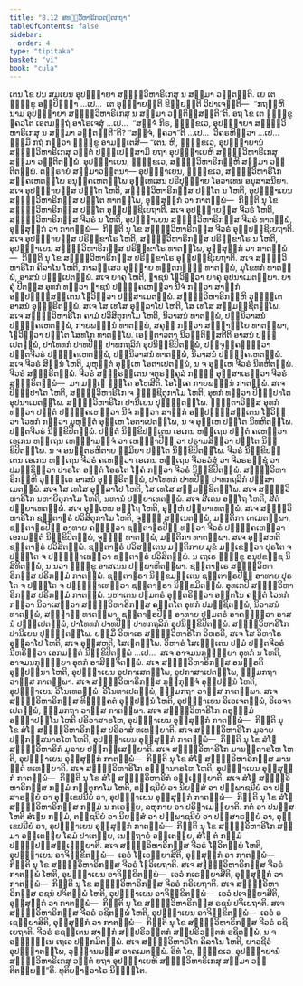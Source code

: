 ```yaml
---
title: "8.12 ສທ຺ຘິວິຫາຣິກວຕ຺ຕກຖາ"
tableOfContents: false
sidebar:
  order: 4
type: "tipitaka"
basket: "vi"
book: "cula"
---
```



<DynamicBreadcrumb />

<Division number="377" book="cula">

<Paragraph number="1725" book="cula">
ເຕນ ໂຂ ປນ ສມເຍນ ອຸປຊ຺ຌາຍາ ສທ຺ຘິວິຫາຣິເກສຸ ນ ສມ຺ມາ ວຕ຺ຕນ຺ຕິ. ເຍ ເຕ ຠິກ຺ຂູ ອປ຺ປິຈ຺ຉາ …ເປ…  ເຕ ອຸຊ຺ຌາຍນ຺ຕິ ຂິຍ຺ຍນ຺ຕິ ວິປາເຈນ຺ຕິ—  “ກຖຎ຺ຫິ ນາມ ອຸປຊ຺ຌາຍາ ສທ຺ຘິວິຫາຣິເກສຸ ນ ສມ຺ມາ ວຕ຺ຕິສ຺ສນ຺ຕີ”ຕິ. ອຖ ໂຂ ເຕ ຠິກ຺ຂູ ຠຄວໂຕ ເອຕມຕ຺ຖໍ ອາໂຣເຈສຸໍ …ເປ…  “ສຈ຺ຈໍ ກິຣ, ຠິກ຺ຂເວ, ອຸປຊ຺ຌາຍາ ສທ຺ຘິວິຫາຣິເກສຸ ນ ສມ຺ມາ ວຕ຺ຕນ຺ຕີ”ຕິ? “ສຈ຺ຈໍ, ຠຄວາ”ຕິ …ເປ…  ວິຄຣຫິຕ຺ວາ …ເປ…  ຘມ຺ມິໍ ກຖໍ ກຕ຺ວາ ຠິກ຺ຂູ ອາມນ຺ເຕສິ—
</Paragraph>

</Division>
<Division number="378" book="cula">

<Paragraph number="1726" book="cula">
“ເຕນ ຫິ, ຠິກ຺ຂເວ, ອຸປຊ຺ຌາຍານໍ ສທ຺ຘິວິຫາຣິເກສຸ ວຕ຺ຕໍ ປຎ຺ຎເປສ຺ສາມິ ຍຖາ ອຸປຊ຺ຌາເຍຫິ ສທ຺ຘິວິຫາຣິເກສຸ ສມ຺ມາ ວຕ຺ຕິຕພ຺ພໍ. ອຸປຊ຺ຌາເຍນ, ຠິກ຺ຂເວ, ສທ຺ຘິວິຫາຣິກມ຺ຫິ ສມ຺ມາ ວຕ຺ຕິຕພ຺ພໍ. ຕຕ຺ຣາຍໍ ສມ຺ມາວຕ຺ຕນາ—
</Paragraph>

<Paragraph number="1727" book="cula">
ອຸປຊ຺ຌາເຍນ, ຠິກ຺ຂເວ, ສທ຺ຘິວິຫາຣິໂກ ສງ຺ຄເຫຕພ຺ໂພ ອນຸຄ຺ຄເຫຕພ຺ໂພ ອຸທ຺ເທເສນ ປຣິປຸຈ຺ຉາຍ ໂອວາເທນ ອນຸສາສນິຍາ. ສເຈ ອຸປຊ຺ຌາຍສ຺ສ ປຕ຺ໂຕ ໂຫຕິ, ສທ຺ຘິວິຫາຣິກສ຺ສ ປຕ຺ໂຕ ນ ໂຫຕິ, ອຸປຊ຺ຌາເຍນ ສທ຺ຘິວິຫາຣິກສ຺ສ ປຕ຺ໂຕ ທາຕພ຺ໂພ, ອຸສ຺ສຸກ຺ກໍ ວາ ກາຕພ຺ພໍ—  ກິນ຺ຕິ ນຸ ໂຂ ສທ຺ຘິວິຫາຣິກສ຺ສ ປຕ຺ໂຕ ອຸປ຺ປຊ຺ຊິເຍຖາຕິ. ສເຈ ອຸປຊ຺ຌາຍສ຺ສ ຈີວຣໍ ໂຫຕິ, ສທ຺ຘິວິຫາຣິກສ຺ສ ຈີວຣໍ ນ ໂຫຕິ, ອຸປຊ຺ຌາເຍນ ສທ຺ຘິວິຫາຣິກສ຺ສ ຈີວຣໍ ທາຕພ຺ພໍ, ອຸສ຺ສຸກ຺ກໍ ວາ ກາຕພ຺ພໍ—  ກິນ຺ຕິ ນຸ ໂຂ ສທ຺ຘິວິຫາຣິກສ຺ສ ຈີວຣໍ ອຸປ຺ປຊ຺ຊິເຍຖາຕິ. ສເຈ ອຸປຊ຺ຌາຍສ຺ສ ປຣິກ຺ຂາໂຣ ໂຫຕິ, ສທ຺ຘິວິຫາຣິກສ຺ສ ປຣິກ຺ຂາໂຣ ນ ໂຫຕິ, ອຸປຊ຺ຌາເຍນ ສທ຺ຘິວິຫາຣິກສ຺ສ ປຣິກ຺ຂາໂຣ ທາຕພ຺ໂພ, ອຸສ຺ສຸກ຺ກໍ ວາ ກາຕພ຺ພໍ—  ກິນ຺ຕິ ນຸ ໂຂ ສທ຺ຘິວິຫາຣິກສ຺ສ ປຣິກ຺ຂາໂຣ ອຸປ຺ປຊ຺ຊິເຍຖາຕິ.
</Paragraph>

<Paragraph number="1728" book="cula">
ສເຈ ສທ຺ຘິວິຫາຣິໂກ ຄິລາໂນ ໂຫຕິ, ກາລສ຺ເສວ ອຸຏ຺ຐາຍ ທນ຺ຕກຏ຺ຐໍ ທາຕພ຺ພໍ, ມຸໂຂທກໍ ທາຕພ຺ພໍ, ອາສນໍ ປຎ຺ຎເປຕພ຺ພໍ. ສເຈ ຍາຄຸ ໂຫຕິ, ຠາຊນໍ ໂຘວິຕ຺ວາ ຍາຄຸ ອຸປນາເມຕພ຺ພາ. ຍາຄຸໍ ປີຕສ຺ສ ອຸທກໍ ທຕ຺ວາ ຠາຊນໍ ປຏິຄ຺ຄເຫຕ຺ວາ ນີຈໍ ກຕ຺ວາ ສາຘຸກໍ ອປ຺ປຏິຆໍສນ຺ເຕນ ໂຘວິຕ຺ວາ ປຏິສາເມຕພ຺ພໍ. ສທ຺ຘິວິຫາຣິກມ຺ຫິ ວຸຏ຺ຐິເຕ ອາສນໍ ອຸທ຺ຘຣິຕພ຺ພໍ. ສເຈ ໂສ ເທໂສ ອຸກ຺ລາໂປ ໂຫຕິ, ໂສ ເທໂສ ສມ຺ມຊ຺ຊິຕພ຺ໂພ.
</Paragraph>

<Paragraph number="1729" book="cula">
ສເຈ ສທ຺ຘິວິຫາຣິໂກ ຄາມໍ ປວິສິຕຸກາໂມ ໂຫຕິ, ນິວາສນໍ ທາຕພ຺ພໍ, ປຏິນິວາສນໍ ປຏິຄ຺ຄເຫຕພ຺ພໍ, ກາຍພນ຺ຘນໍ ທາຕພ຺ພໍ, ສຄຸຓໍ ກຕ຺ວາ ສງ຺ຆາຏິໂຍ ທາຕພ຺ພາ, ໂຘວິຕ຺ວາ ປຕ຺ໂຕ ໂສທໂກ ທາຕພ຺ໂພ.
</Paragraph>

<Paragraph number="1730" book="cula">
ເອຕ຺ຕາວຕາ ນິວຕ຺ຕິສ຺ສຕີຕິ ອາສນໍ ປຎ຺ຎເປຕພ຺ພໍ, ປາໂທທກໍ ປາທປີຐໍ ປາທກຖລິກໍ ອຸປນິກ຺ຂິປິຕພ຺ພໍ, ປຈ຺ຈຸຄ຺ຄນ຺ຕ຺ວາ ປຕ຺ຕຈີວຣໍ ປຏິຄ຺ຄເຫຕພ຺ພໍ, ປຏິນິວາສນໍ ທາຕພ຺ພໍ, ນິວາສນໍ ປຏິຄ຺ຄເຫຕພ຺ພໍ. ສເຈ ຈີວຣໍ ສິນ຺ນໍ ໂຫຕິ, ມຸຫຸຕ຺ຕໍ ອຸຓ຺ເຫ ໂອຕາເປຕພ຺ພໍ, ນ ຈ ອຸຓ຺ເຫ ຈີວຣໍ ນິທຫິຕພ຺ພໍ. ຈີວຣໍ ສງ຺ຆຣິຕພ຺ພໍ. ຈີວຣໍ ສງ຺ຆຣນ຺ເຕນ ຈຕຸຣງ຺ຄຸລໍ ກຓ຺ຓໍ ອຸສ຺ສາເຣຕ຺ວາ ຈີວຣໍ ສງ຺ຆຣິຕພ຺ພໍ—  ມາ ມຊ຺ເຌ ຠງ຺ໂຄ ອໂຫສີຕິ. ໂອໂຠເຄ ກາຍພນ຺ຘນໍ ກາຕພ຺ພໍ.
</Paragraph>

<Paragraph number="1731" book="cula">
ສເຈ ປິຓ຺ຑປາໂຕ ໂຫຕິ, ສທ຺ຘິວິຫາຣິໂກ ຈ ຠຸຎ຺ຊິຕຸກາໂມ ໂຫຕິ, ອຸທກໍ ທຕ຺ວາ ປິຓ຺ຑປາໂຕ ອຸປນາເມຕພ຺ໂພ. ສທ຺ຘິວິຫາຣິໂກ ປານີເຍນ ປຸຈ຺ຉິຕພ຺ໂພ. ຠຸຕ຺ຕາວິສ຺ສ ອຸທກໍ ທຕ຺ວາ ປຕ຺ຕໍ ປຏິຄ຺ຄເຫຕ຺ວາ ນີຈໍ ກຕ຺ວາ ສາຘຸກໍ ອປ຺ປຏິຆໍສນ຺ເຕນ ໂຘວິຕ຺ວາ ໂວທກໍ ກຕ຺ວາ ມຸຫຸຕ຺ຕໍ ອຸຓ຺ເຫ ໂອຕາເປຕພ຺ໂພ, ນ ຈ ອຸຓ຺ເຫ ປຕ຺ໂຕ ນິທຫິຕພ຺ໂພ. ປຕ຺ຕຈີວຣໍ ນິກ຺ຂິປິຕພ຺ພໍ. ປຕ຺ຕໍ ນິກ຺ຂິປນ຺ເຕນ ເອເກນ ຫຕ຺ເຖນ ປຕ຺ຕໍ ຄເຫຕ຺ວາ ເອເກນ ຫຕ຺ເຖນ ເຫຏ຺ຐາມຎ຺ຈໍ ວາ ເຫຏ຺ຐາປີຐໍ ວາ ປຣາມສິຕ຺ວາ ປຕ຺ໂຕ ນິກ຺ຂິປິຕພ຺ໂພ. ນ ຈ ອນນ຺ຕຣຫິຕາຍ ຠູມິຍາ ປຕ຺ໂຕ ນິກ຺ຂິປິຕພ຺ໂພ. ຈີວຣໍ ນິກ຺ຂິປນ຺ເຕນ ເອເກນ ຫຕ຺ເຖນ ຈີວຣໍ ຄເຫຕ຺ວາ ເອເກນ ຫຕ຺ເຖນ ຈີວຣວໍສໍ ວາ ຈີວຣຣຊ຺ຊຸໍ ວາ ປມຊ຺ຊິຕ຺ວາ ປາຣໂຕ ອນ຺ຕໍ ໂອຣໂຕ ໂຠຄໍ ກຕ຺ວາ ຈີວຣໍ ນິກ຺ຂິປິຕພ຺ພໍ. ສທ຺ຘິວິຫາຣິກມ຺ຫິ ວຸຏ຺ຐິເຕ ອາສນໍ ອຸທ຺ຘຣິຕພ຺ພໍ, ປາໂທທກໍ ປາທປີຐໍ ປາທກຖລິກໍ ປຏິສາເມຕພ຺ພໍ. ສເຈ ໂສ ເທໂສ ອຸກ຺ລາໂປ ໂຫຕິ, ໂສ ເທໂສ ສມ຺ມຊ຺ຊິຕພ຺ໂພ.
</Paragraph>

<Paragraph number="1732" book="cula">
ສເຈ ສທ຺ຘິວິຫາຣິໂກ ນຫາຍິຕຸກາໂມ ໂຫຕິ, ນຫານໍ ປຏິຍາເທຕພ຺ພໍ. ສເຈ ສີເຕນ ອຕ຺ໂຖ ໂຫຕິ, ສີຕໍ ປຏິຍາເທຕພ຺ພໍ. ສເຈ ອຸຓ຺ເຫນ ອຕ຺ໂຖ ໂຫຕິ, ອຸຓ຺ຫໍ ປຏິຍາເທຕພ຺ພໍ.
</Paragraph>

<Paragraph number="1733" book="cula">
ສເຈ ສທ຺ຘິວິຫາຣິໂກ ຊນ຺ຕາຆຣໍ ປວິສິຕຸກາໂມ ໂຫຕິ, ຈຸຓ຺ຓໍ ສນ຺ເນຕພ຺ພໍ, ມຕ຺ຕິກາ ເຕເມຕພ຺ພາ, ຊນ຺ຕາຆຣປີຐໍ ອາທາຍ ຄນ຺ຕ຺ວາ ຊນ຺ຕາຆຣປີຐໍ ທຕ຺ວາ ຈີວຣໍ ປຏິຄ຺ຄເຫຕ຺ວາ ເອກມນ຺ຕໍ ນິກ຺ຂິປິຕພ຺ພໍ, ຈຸຓ຺ຓໍ ທາຕພ຺ພໍ, ມຕ຺ຕິກາ ທາຕພ຺ພາ. ສເຈ ອຸສ຺ສຫຕິ ຊນ຺ຕາຆຣໍ ປວິສິຕພ຺ພໍ. ຊນ຺ຕາຆຣໍ ປວິສນ຺ເຕນ ມຕ຺ຕິກາຍ ມຸຂໍ ມກ຺ເຂຕ຺ວາ ປຸຣໂຕ ຈ ປຈ຺ຉໂຕ ຈ ປຏິຈ຺ຉາເທຕ຺ວາ ຊນ຺ຕາຆຣໍ ປວິສິຕພ຺ພໍ. ນ ເຖເຣ ຠິກ຺ຂູ ອນຸປຂຊ຺ຊ ນິສີທິຕພ຺ພໍ, ນ ນວາ ຠິກ຺ຂູ ອາສເນນ ປຏິພາຫິຕພ຺ພາ. ຊນ຺ຕາຆເຣ ສທ຺ຘິວິຫາຣິກສ຺ສ ປຣິກມ຺ມໍ ກາຕພ຺ພໍ. ຊນ຺ຕາຆຣາ ນິກ຺ຂມນ຺ເຕນ ຊນ຺ຕາຆຣປີຐໍ ອາທາຍ ປຸຣໂຕ ຈ ປຈ຺ຉໂຕ ຈ ປຏິຈ຺ຉາເທຕ຺ວາ ຊນ຺ຕາຆຣາ ນິກ຺ຂມິຕພ຺ພໍ.
</Paragraph>

<Paragraph number="1734" book="cula">
ອຸທເກປິ ສທ຺ຘິວິຫາຣິກສ຺ສ ປຣິກມ຺ມໍ ກາຕພ຺ພໍ. ນຫາເຕນ ປຐມຕຣໍ ອຸຕ຺ຕຣິຕ຺ວາ ອຕ຺ຕໂນ ຄຕ຺ຕໍ ໂວທກໍ ກຕ຺ວາ ນິວາເສຕ຺ວາ ສທ຺ຘິວິຫາຣິກສ຺ສ ຄຕ຺ຕໂຕ ອຸທກໍ ປມຊ຺ຊິຕພ຺ພໍ, ນິວາສນໍ ທາຕພ຺ພໍ, ສງ຺ຆາຏິ ທາຕພ຺ພາ, ຊນ຺ຕາຆຣປີຐໍ ອາທາຍ ປຐມຕຣໍ ອາຄນ຺ຕ຺ວາ ອາສນໍ ປຎ຺ຎເປຕພ຺ພໍ, ປາໂທທກໍ ປາທປີຐໍ ປາທກຖລິກໍ ອຸປນິກ຺ຂິປິຕພ຺ພໍ. ສທ຺ຘິວິຫາຣິໂກ ປານີເຍນ ປຸຈ຺ຉິຕພ຺ໂພ.
</Paragraph>

<Paragraph number="1735" book="cula">
ຍສ຺ມິໍ ວິຫາເຣ ສທ຺ຘິວິຫາຣິໂກ ວິຫຣຕິ, ສເຈ ໂສ ວິຫາໂຣ ອຸກ຺ລາໂປ ໂຫຕິ, ສເຈ ອຸສ຺ສຫຕິ, ໂສເຘຕພ຺ໂພ. ວິຫາຣໍ ໂສເຘນ຺ເຕນ ປຐມໍ ປຕ຺ຕຈີວຣໍ ນີຫຣິຕ຺ວາ ເອກມນ຺ຕໍ ນິກ຺ຂິປິຕພ຺ພໍ …ເປ…  ສເຈ ອາຈມນກຸມ຺ຠິຍາ ອຸທກໍ ນ ໂຫຕິ, ອາຈມນກຸມ຺ຠິຍາ ອຸທກໍ ອາສິຎ຺ຈິຕພ຺ພໍ.
</Paragraph>

<Paragraph number="1736" book="cula">
ສເຈ ສທ຺ຘິວິຫາຣິກສ຺ສ ອນຠິຣຕິ ອຸປ຺ປນ຺ນາ ໂຫຕິ, ອຸປຊ຺ຌາເຍນ ວູປກາເສຕພ຺ໂພ, ວູປກາສາເປຕພ຺ໂພ, ຘມ຺ມກຖາ ວາສ຺ສ ກາຕພ຺ພາ. ສເຈ ສທ຺ຘິວິຫາຣິກສ຺ສ ກຸກ຺ກຸຈ຺ຈໍ ອຸປ຺ປນ຺ນໍ ໂຫຕິ, ອຸປຊ຺ຌາເຍນ ວິໂນເທຕພ຺ພໍ, ວິໂນທາເປຕພ຺ພໍ, ຘມ຺ມກຖາ ວາສ຺ສ ກາຕພ຺ພາ. ສເຈ ສທ຺ຘິວິຫາຣິກສ຺ສ ທິຏ຺ຐິຄຕໍ ອຸປ຺ປນ຺ນໍ ໂຫຕິ, ອຸປຊ຺ຌາເຍນ ວິເວເຈຕພ຺ພໍ, ວິເວຈາເປຕພ຺ພໍ, ຘມ຺ມກຖາ ວາສ຺ສ ກາຕພ຺ພາ. ສເຈ ສທ຺ຘິວິຫາຣິໂກ ຄຣຸຘມ຺ມໍ ອຊ຺ຌາປນ຺ໂນ ໂຫຕິ ປຣິວາສາຣໂຫ, ອຸປຊ຺ຌາເຍນ ອຸສ຺ສຸກ຺ກໍ ກາຕພ຺ພໍ—  ກິນ຺ຕິ ນຸ ໂຂ ສໍໂຆ ສທ຺ຘິວິຫາຣິກສ຺ສ ປຣິວາສໍ ທເທຍ຺ຍາຕິ. ສເຈ ສທ຺ຘິວິຫາຣິໂກ ມູລາຍປຏິກສ຺ສນາຣໂຫ ໂຫຕິ, ອຸປຊ຺ຌາເຍນ ອຸສ຺ສຸກ຺ກໍ ກາຕພ຺ພໍ—  ກິນ຺ຕິ ນຸ ໂຂ ສໍໂຆ ສທ຺ຘິວິຫາຣິກໍ ມູລາຍ ປຏິກສ຺ເສຍ຺ຍາຕິ. ສເຈ ສທ຺ຘິວິຫາຣິໂກ ມານຕ຺ຕາຣໂຫ ໂຫຕິ, ອຸປຊ຺ຌາເຍນ ອຸສ຺ສຸກ຺ກໍ ກາຕພ຺ພໍ—  ກິນ຺ຕິ ນຸ ໂຂ ສໍໂຆ ສທ຺ຘິວິຫາຣິກສ຺ສ ມານຕ຺ຕໍ ທເທຍ຺ຍາຕິ. ສເຈ ສທ຺ຘິວິຫາຣິໂກ ອພ຺ຠານາຣໂຫ ໂຫຕິ, ອຸປຊ຺ຌາເຍນ ອຸສ຺ສຸກ຺ກໍ ກາຕພ຺ພໍ—  ກິນ຺ຕິ ນຸ ໂຂ ສໍໂຆ ສທ຺ຘິວິຫາຣິກໍ ອພ຺ເຠຍ຺ຍາຕິ. ສເຈ ສໍໂຆ ສທ຺ຘິວິຫາຣິກສ຺ສ ກມ຺ມໍ ກຕ຺ຕຸກາໂມ ໂຫຕິ, ຕຊ຺ຊນີຍໍ ວາ ນິຍສ຺ສໍ ວາ ປພ຺ພາຊນີຍໍ ວາ ປຏິສາຣຓີຍໍ ວາ ອຸກ຺ເຂປນີຍໍ ວາ, ອຸປຊ຺ຌາເຍນ ອຸສ຺ສຸກ຺ກໍ ກາຕພ຺ພໍ—  ກິນ຺ຕິ ນຸ ໂຂ ສໍໂຆ ສທ຺ຘິວິຫາຣິກສ຺ສ ກມ຺ມໍ ນ ກເຣຍ຺ຍ, ລຫຸກາຍ ວາ ປຣິຓາເມຍ຺ຍາຕິ. ກຕໍ ວາ ປນສ຺ສ ໂຫຕິ ສໍເຆນ ກມ຺ມໍ, ຕຊ຺ຊນີຍໍ ວາ ນິຍສ຺ສໍ ວາ ປພ຺ພາຊນີຍໍ ວາ ປຏິສາຣຓີຍໍ ວາ, ອຸກ຺ເຂປນີຍໍ ວາ, ອຸປຊ຺ຌາເຍນ ອຸສ຺ສຸກ຺ກໍ ກາຕພ຺ພໍ—  ກິນ຺ຕິ ນຸ ໂຂ ສທ຺ຘິວິຫາຣິໂກ ສມ຺ມາ ວຕ຺ເຕຍ຺ຍ ໂລມໍ ປາເຕຍ຺ຍ, ເນຕ຺ຖາຣໍ ວຕ຺ເຕຍ຺ຍ, ສໍໂຆ ຕໍ ກມ຺ມໍ ປຏິປ຺ປສ຺ສມ຺ເຠຍ຺ຍາຕິ.
</Paragraph>

<Paragraph number="1737" book="cula">
ສເຈ ສທ຺ຘິວິຫາຣິກສ຺ສ ຈີວຣໍ ໂຘວິຕພ຺ພໍ ໂຫຕິ, ອຸປຊ຺ຌາເຍນ ອາຈິກ຺ຂິຕພ຺ພໍ—  ເອວໍ ໂຘເວຍ຺ຍາສີຕິ, ອຸສ຺ສຸກ຺ກໍ ວາ ກາຕພ຺ພໍ—  ກິນ຺ຕິ ນຸ ໂຂ ສທ຺ຘິວິຫາຣິກສ຺ສ ຈີວຣໍ ໂຘວິເຍຖາຕິ. ສເຈ ສທ຺ຘິວິຫາຣິກສ຺ສ ຈີວຣໍ ກາຕພ຺ພໍ ໂຫຕິ, ອຸປຊ຺ຌາເຍນ ອາຈິກ຺ຂິຕພ຺ພໍ—  ເອວໍ ກເຣຍ຺ຍາສີຕິ, ອຸສ຺ສຸກ຺ກໍ ວາ ກາຕພ຺ພໍ—  ກິນ຺ຕິ ນຸ ໂຂ ສທ຺ຘິວິຫາຣິກສ຺ສ ຈີວຣໍ ກຣິເຍຖາຕິ. ສເຈ ສທ຺ຘິວິຫາຣິກສ຺ສ ຣຊນໍ ປຈິຕພ຺ພໍ ໂຫຕິ, ອຸປຊ຺ຌາເຍນ ອາຈິກ຺ຂິຕພ຺ພໍ—  ເອວໍ ປເຈຍ຺ຍາສີຕິ, ອຸສ຺ສຸກ຺ກໍ ວາ ກາຕພ຺ພໍ—  ກິນ຺ຕິ ນຸ ໂຂ ສທ຺ຘິວິຫາຣິກສ຺ສ ຣຊນໍ ປຈິເຍຖາຕິ. ສເຈ ສທ຺ຘິວິຫາຣິກສ຺ສ ຈີວຣໍ ຣຊິຕພ຺ພໍ ໂຫຕິ, ອຸປຊ຺ຌາເຍນ ອາຈິກ຺ຂິຕພ຺ພໍ—  ເອວໍ ຣເຊຍ຺ຍາສີຕິ, ອຸສ຺ສຸກ຺ກໍ ວາ ກາຕພ຺ພໍ—  ກິນ຺ຕິ ນຸ ໂຂ ສທ຺ຘິວິຫາຣິກສ຺ສ ຈີວຣໍ ຣຊິເຍຖາຕິ. ຈີວຣໍ ຣຊນ຺ເຕນ ສາຘຸກໍ ສມ຺ປຣິວຕ຺ຕກໍ ສມ຺ປຣິວຕ຺ຕກໍ ຣຊິຕພ຺ພໍ, ນ ຈ ອຈ຺ຉິນ຺ເນ ເຖເວ ປກ຺ກມິຕພ຺ພໍ. ສເຈ ສທ຺ຘິວິຫາຣິໂກ ຄິລາໂນ ໂຫຕິ, ຍາວຊີວໍ ອຸປຏ຺ຐາຕພ຺ໂພ, ວຸຏ຺ຐານມສ຺ສ ອາຄເມຕພ຺ພໍ. ອິທໍ ໂຂ, ຠິກ຺ຂເວ, ອຸປຊ຺ຌາຍານໍ ສທ຺ຘິວິຫາຣິເກສຸ ວຕ຺ຕໍ ຍຖາ ອຸປຊ຺ຌາເຍຫິ ສທ຺ຘິວິຫາຣິເກສຸ ສມ຺ມາ ວຕ຺ຕິຕພ຺ພນ຺”ຕິ.

</Paragraph>
</Division>

<Paragraph number="1738" type="center" book="cula">
ທຸຕິຍຠາຓວາໂຣ ນິຏ຺ຐິໂຕ.
</Paragraph>